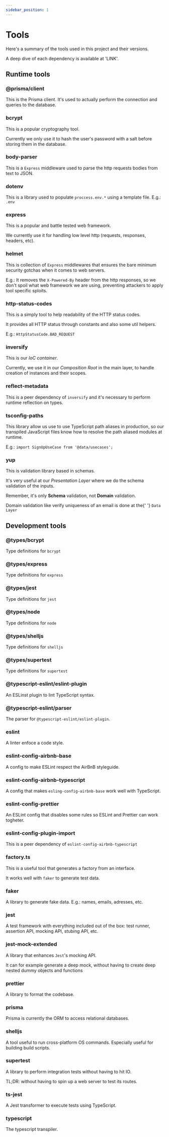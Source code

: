 ```yaml
---
sidebar_position: 1
---
```



# Tools

<p> Here's a summary of the tools used in this project and their versions.</p>
<p>A deep dive of each dependency is available at 'LINK'.</p>

## Runtime tools

<ToolsTable type="production" />

### @prisma/client

<p>
  This is the Prisma client. It's used to actually perform the connection and
  queries to the database.
</p>

### bcrypt

<p>This is a popular cryptography tool.</p>
<p>
  Currently we only use it to hash the user's password with a salt before
  storing them in the database.
</p>

### body-parser

<p>
  This is a <code>Express</code> middleware used to parse the http requests
  bodies from text to JSON.
</p>

### dotenv

<p>
  This is a library used to populate <code>proccess.env.*</code> using a
  template file. E.g.: <code>.env</code>
</p>

### express

<p>This is a popular and battle tested web framework.</p>
<p>
  We currently use it for handling low level http (requests, responses, headers,
  etc).
</p>

### helmet

<p>
  This is collection of <code>Express</code> middlewares that ensures the bare
  minimum security gotchas when it comes to web servers.
</p>
<p>
  E.g.: It removes the <code>X-Powered-By</code> header from the http responses,
  so we don't spoil what web framework we are using, preventing attackers to
  apply tool specific sploits.
</p>

### http-status-codes

<p>This is a simply tool to help readability of the HTTP status codes.</p>
<p>It provides all HTTP status through constants and also some util helpers.</p>
<p>
  E.g.: <code>HttpStatusCode.BAD_REQUEST</code>
</p>

### inversify

<p>
  This is our <i>IoC container</i>.
</p>
<p>
  Currently, we use it in our <i>Composition Root</i> in the main layer, to
  handle creation of instances and their scopes.
</p>

### reflect-metadata

<p>
  This is a peer dependency of <code>inversify</code> and it's necessary to
  perform runtime reflection on types.
</p>

### tsconfig-paths

<p>
  This library allow us use to use TypeScript path aliases in production, so our
  transpiled JavaScript files know how to resolve the path aliased modules at
  runtime.
</p>

<p>
  E.g.: <code>import SignUpUseCase from '@data/usecases';</code>
</p>

### yup

<p>This is validation library based in schemas.</p>
<p>
  It's very useful at our <i>Presentation Layer</i> where we do the schema
  validation of the inputs.
</p>
<p>
  Remember, it's only <b>Schema</b> validation, not <b>Domain</b> validation.
</p>
<p>
  Domain validation like verify uniqueness of an email is done at the{' '}
  <code>Data Layer</code>
</p>

## Development tools

<ToolsTable type="dev" />

### @types/bcrypt

<p>
  Type definitions for <code>bcrypt</code>
</p>

### @types/express

<p>
  Type definitions for <code>express</code>
</p>

### @types/jest

<p>
  Type definitions for <code>jest</code>
</p>

### @types/node

<p>
  Type definitions for <code>node</code>
</p>

### @types/shelljs

<p>
  Type definitions for <code>shelljs</code>
</p>

### @types/supertest

<p>
  Type definitions for <code>supertest</code>
</p>

### @typescript-eslint/eslint-plugin

<p>An ESLinst plugin to lint TypeScript syntax.</p>

### @typescript-eslint/parser

<p>
  The parser for <code>@typescript-eslint/eslint-plugin</code>.
</p>

### eslint

<p>A linter enfoce a code style.</p>

### eslint-config-airbnb-base

<p>A config to make ESLint respect the AirBnB styleguide.</p>

### eslint-config-airbnb-typescript

<p>
  A config that makes <code>esling-config-airbnb-base</code> work well with
  TypeScript.
</p>

### eslint-config-prettier

<p>
  An ESLint config that disables some rules so ESLint and Prettier can work
  togheter.
</p>

### eslint-config-plugin-import

<p>
  This is a peer dependency of <code>eslint-config-airbnb-typescript</code>
</p>

### factory.ts

<p>This is a useful tool that generates a factory from an interface.</p>
<p>
  It works well with <code>faker</code> to generate test data.
</p>

### faker

<p>A library to generate fake data. E.g.: names, emails, adresses, etc.</p>

### jest

<p>
  A test framework with everything included out of the box: test runner,
  assertion API, mocking API, stubing API, etc.
</p>

### jest-mock-extended

<p>
  A library that enhances <code>Jest</code>'s mocking API.
</p>
<p>
  It can for example generate a deep mock, without having to create deep nested
  dummy objects and functions
</p>

### prettier

<p>A library to format the codebase.</p>

### prisma

<p>Prisma is currently the ORM to access relational databases.</p>

### shelljs

<p>
  A tool useful to run cross-platform OS commands. Especially useful for
  building build scripts.
</p>

### supertest

<p>A library to perform integration tests without having to hit IO.</p>
<p>TL;DR: without having to spin up a web server to test its routes.</p>

### ts-jest

<p>A Jest transformer to execute tests using TypeScript.</p>

### typescript

<p>The typescript transpiler.</p>
